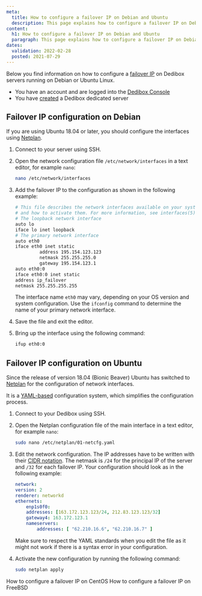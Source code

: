```yaml
---
meta:
  title: How to configure a failover IP on Debian and Ubuntu
  description: This page explains how to configure a failover IP on Debian or Ubuntu Linux.
content:
  h1: How to configure a failover IP on Debian and Ubuntu
  paragraph: This page explains how to configure a failover IP on Debian or Ubuntu Linux.
dates:
  validation: 2022-02-28
  posted: 2021-07-29
---
```


Below you find information on how to configure a [failover IP](/dedibox-network/ip-failover/concepts/#failover-ips) on Dedibox servers running on Debian or Ubuntu Linux.

<Message type="requirement">

  - You have an account and are logged into the [Dedibox Console](https://console.online.net)
  - You have [created](/dedibox/dedicated-servers/how-to/order-a-server) a Dedibox dedicated server

</Message>

## Failover IP configuration on Debian

<Message type="note">

If you are using Ubuntu 18.04 or later, you should configure the interfaces using [Netplan](/dedibox-network/network/how-to/configure-network-netplan/).

</Message>

1. Connect to your server using SSH. 

2. Open the network configuration file `/etc/network/interfaces` in a text editor, for example `nano`: 

    ```sh 
    nano /etc/network/interfaces
    ```

3. Add the failover IP to the configuration as shown in the following example:

    ```sh 
    # This file describes the network interfaces available on your system
    # and how to activate them. For more information, see interfaces(5). 
    # The loopback network interface 
    auto lo 
    iface lo inet loopback 
    # The primary network interface 
    auto eth0 
    iface eth0 inet static 
        	 address 195.154.123.123
         	 netmask 255.255.255.0 
        	 gateway 195.154.123.1
    auto eth0:0
    iface eth0:0 inet static
    address ip_failover
    netmask 255.255.255.255
    ```

    <Message type="note">

    The interface name `eth0` may vary, depending on your OS version and system configuration. Use the `ifconfig` command to determine the name of your primary network interface.

    </Message>

4. Save the file and exit the editor. 

5. Bring up the interface using the following command:

    ```sh 
    ifup eth0:0
    ```

## Failover IP configuration on Ubuntu

Since the release of version 18.04 (Bionic Beaver) Ubuntu has switched to [Netplan](https://netplan.io/) for the configuration of network interfaces.

It is a [YAML-based](https://yaml.org/spec/1.2/spec.html) configuration system, which simplifies the configuration process.

1. Connect to your Dedibox using SSH. 

2. Open the Netplan configuration file of the main interface in a text editor, for example `nano`: 

    ```sh 
    sudo nano /etc/netplan/01-netcfg.yaml
    ```

3. Edit the network configuration. The IP addresses have to be written with their [CIDR notation](https://en.wikipedia.org/wiki/Classless_Inter-Domain_Routing#CIDR_notation). The netmask is `/24` for the principal IP of the server and `/32` for each failover IP. Your configuration should look as in the following example: 

    ```yaml
    network:
    version: 2
    renderer: networkd
    ethernets:
        enp1s0f0:
        addresses: [163.172.123.123/24, 212.83.123.123/32]
        gateway4: 163.172.123.1
        nameservers:
            addresses: [ "62.210.16.6", "62.210.16.7" ]
    ```

    <Message type="tip">

    Make sure to respect the YAML standards when you edit the file as it might not work if there is a syntax error in your configuration.

    </Message>

4. Activate the new configuration by running the following command:

    ```sh 
    sudo netplan apply
    ```

<Navigation title="See Also">
  <PreviousButton to="/dedibox-network/ip-failover/how-to/configure-centos">How to configure a failover IP on CentOS</PreviousButton>
  <NextButton to="/dedibox-network/ip-failover/how-to/configure-freebsd">How to configure a failover IP on FreeBSD</NextButton>
</Navigation>
